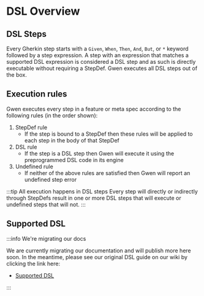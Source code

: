 # DSL Overview

## DSL Steps

Every Gherkin step starts with a `Given`, `When`, `Then`, `And`, `But`, or `*` keyword followed by a step expression. 
A step with an expression that matches a supported DSL expression is considered a DSL step and as such is directly executable without requiring a StepDef. Gwen executes all DSL steps out of the box.

## Execution rules

Gwen executes every step in a feature or meta spec according to the following rules (in the order shown):

1. StepDef rule
   - If the step is bound to a StepDef then these rules will be applied to each step in the body of that StepDef
2. DSL rule
   - If the step is a DSL step then Gwen will execute it using the preprogrammed DSL code in its engine
3. Undefined rule
   - If neither of the above rules are satisfied then Gwen will report an undefined step error

:::tip All execution happens in DSL steps
Every step will directly or indirectly through StepDefs result in one or more DSL steps that will execute or undefined steps that will not.
:::

## Supported DSL

:::info We're migrating our docs

We are currently migrating our documentation and will publish more here soon. In the meantime, please see our original DSL guide on our wiki by clicking the link here:

- [Supported DSL](https://github.com/gwen-interpreter/gwen-web/wiki/Supported-DSL)

:::
